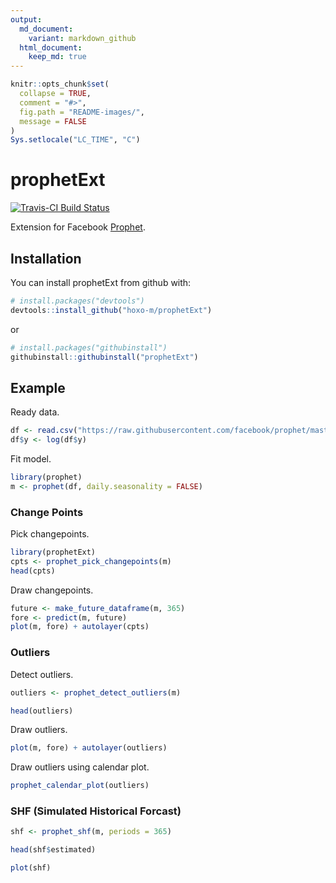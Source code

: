 ```yaml
---
output: 
  md_document:
    variant: markdown_github
  html_document:
    keep_md: true
---
```


<!-- README.md is generated from README.Rmd. Please edit that file -->

```r
knitr::opts_chunk$set(
  collapse = TRUE,
  comment = "#>",
  fig.path = "README-images/",
  message = FALSE
)
Sys.setlocale("LC_TIME", "C")
```

# prophetExt

[![Travis-CI Build Status](https://travis-ci.org/hoxo-m/prophetExt.svg?branch=master)](https://travis-ci.org/hoxo-m/prophetExt)

Extension for Facebook [Prophet](https://github.com/facebookincubator/prophet).

## Installation

You can install prophetExt from github with:

```r
# install.packages("devtools")
devtools::install_github("hoxo-m/prophetExt")
```

or

```r
# install.packages("githubinstall")
githubinstall::githubinstall("prophetExt")
```

## Example

Ready data.

```r
df <- read.csv("https://raw.githubusercontent.com/facebook/prophet/master/examples/example_wp_peyton_manning.csv")
df$y <- log(df$y)
```

Fit model.

```r
library(prophet)
m <- prophet(df, daily.seasonality = FALSE)
```

### Change Points

Pick changepoints.

```r
library(prophetExt)
cpts <- prophet_pick_changepoints(m)
head(cpts)
```

Draw changepoints.

```r
future <- make_future_dataframe(m, 365)
fore <- predict(m, future)
plot(m, fore) + autolayer(cpts)
```

### Outliers

Detect outliers.

```r
outliers <- prophet_detect_outliers(m)
```

```r
head(outliers)
```

Draw outliers.

```r
plot(m, fore) + autolayer(outliers)
```

Draw outliers using calendar plot.

```r
prophet_calendar_plot(outliers)
```

### SHF (Simulated Historical Forcast)

```r
shf <- prophet_shf(m, periods = 365)
```

```r
head(shf$estimated)
```

```r
plot(shf)
```
